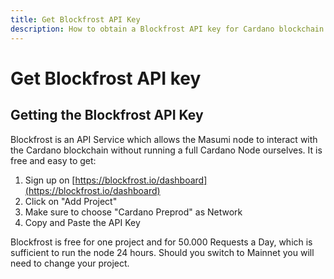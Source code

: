 ```yaml
---
title: Get Blockfrost API Key
description: How to obtain a Blockfrost API key for Cardano blockchain access
---
```



# Get Blockfrost API key

## Getting the Blockfrost API Key

Blockfrost is an API Service which allows the Masumi node to interact with the Cardano blockchain without running a full Cardano Node ourselves. It is free and easy to get:

1. Sign up on  [https://blockfrost.io/dashboard](https://blockfrost.io/dashboard)
2. Click on "Add Project"
3. Make sure to choose "Cardano Preprod" as Network
4. Copy and Paste the API Key

<Callout type="info">
Blockfrost is free for one project and for 50.000 Requests a Day, which is sufficient to run the node 24 hours. Should you switch to Mainnet you will need to change your project.
</Callout>
